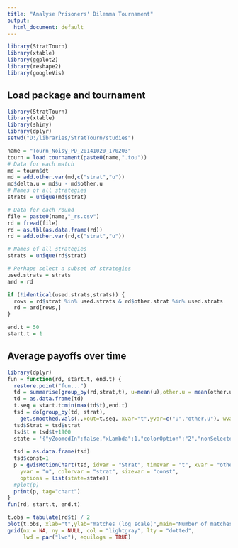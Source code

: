 ```yaml
---
title: "Analyse Prisoners' Dilemma Tournament"
output:
  html_document: default
---
```


```r
library(StratTourn)
library(xtable)
library(ggplot2)
library(reshape2)
library(googleVis)
```


## Load package and tournament

```r
library(StratTourn)
library(xtable)
library(shiny)
library(dplyr)
setwd("D:/libraries/StratTourn/studies")

name = "Tourn_Noisy_PD_20141020_170203"
tourn = load.tournament(paste0(name,".tou"))
# Data for each match
md = tourn$dt
md = add.other.var(md,c("strat","u"))
md$delta.u = md$u - md$other.u
# Names of all strategies
strats = unique(md$strat)

# Data for each round
file = paste0(name,"_rs.csv")
rd = fread(file)
rd = as.tbl(as.data.frame(rd))
rd = add.other.var(rd,c("strat","u"))

# Names of all strategies
strats = unique(rd$strat)

# Perhaps select a subset of strategies
used.strats = strats
ard = rd

if (!identical(used.strats,strats)) {
  rows = rd$strat %in% used.strats & rd$other.strat %in% used.strats
  rd = ard[rows,]
}

```


```r
end.t = 50
start.t = 1
```

## Average payoffs over time

```r
library(dplyr)
fun = function(rd, start.t, end.t) {
  restore.point("fun...")
  td = summarise(group_by(rd,strat,t), u=mean(u),other.u = mean(other.u), num.obs = length(t))
  td = as.data.frame(td)
  t.seq = start.t:min(max(td$t),end.t)
  tsd = do(group_by(td, strat),
    get.smoothed.vals(.,xout=t.seq, xvar="t",yvar=c("u","other.u"), wvar="num.obs", spar=0.2))
  tsd$Strat = tsd$strat
  tsd$t = tsd$t+1900
  state = '{"yZoomedIn":false,"xLambda":1,"colorOption":"2","nonSelectedAlpha":0.4,"xZoomedDataMax":-631152000000,"iconType":"LINE","yAxisOption":"3","uniColorForNonSelected":false,"yZoomedDataMin":0,"dimensions":{"iconDimensions":["dim0"]},"yZoomedDataMax":1.2,"orderedByY":false,"orderedByX":false,"iconKeySettings":[],"xAxisOption":"_TIME","yLambda":1,"xZoomedIn":false,"xZoomedDataMin":-2177452800000,"time":"1950","playDuration":15000,"duration":{"timeUnit":"Y","multiplier":1},"showTrails":false,"sizeOption":"_UNISIZE"};'
  
  tsd = as.data.frame(tsd)
  tsd$const=1
  p = gvisMotionChart(tsd, idvar = "Strat", timevar = "t", xvar = "other.u",
    yvar = "u", colorvar = "strat", sizevar = "const", 
    options = list(state=state))
  #plot(p)
  print(p, tag="chart")
}
fun(rd, start.t, end.t)
```

```r
t.obs = tabulate(rd$t) / 2
plot(t.obs, xlab="t",ylab="matches (log scale)",main="Number of matches with a period t",log="y")
grid(nx = NA, ny = NULL, col = "lightgray", lty = "dotted",
     lwd = par("lwd"), equilogs = TRUE)
```

